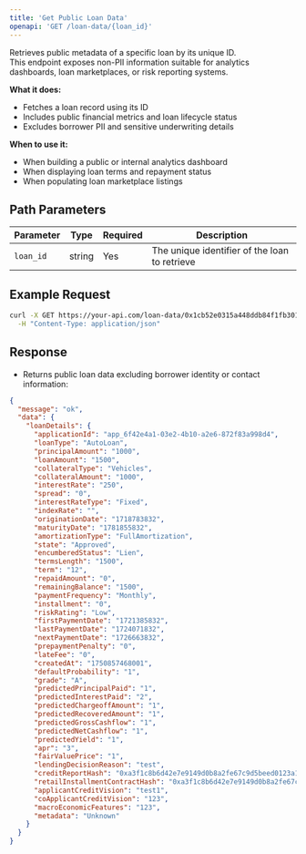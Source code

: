 ```yaml
---
title: 'Get Public Loan Data'
openapi: 'GET /loan-data/{loan_id}'
---
```


Retrieves public metadata of a specific loan by its unique ID.  
This endpoint exposes non-PII information suitable for analytics dashboards, loan marketplaces, or risk reporting systems.

**What it does:**
- Fetches a loan record using its ID
- Includes public financial metrics and loan lifecycle status
- Excludes borrower PII and sensitive underwriting details

**When to use it:**
- When building a public or internal analytics dashboard
- When displaying loan terms and repayment status
- When populating loan marketplace listings

## Path Parameters

| Parameter | Type | Required | Description |
|-----------|------|----------|-------------|
| `loan_id` | string | Yes | The unique identifier of the loan to retrieve |

## Example Request

```bash
curl -X GET https://your-api.com/loan-data/0x1cb52e0315a448ddb84f1fb3016caf0686a864896dec79d7d89d1421d2ff208f \
  -H "Content-Type: application/json"
```

## Response

- Returns public loan data excluding borrower identity or contact information:

```json
{
  "message": "ok",
  "data": {
    "loanDetails": {
      "applicationId": "app_6f42e4a1-03e2-4b10-a2e6-872f83a998d4",
      "loanType": "AutoLoan",
      "principalAmount": "1000",
      "loanAmount": "1500",
      "collateralType": "Vehicles",
      "collateralAmount": "1000",
      "interestRate": "250",
      "spread": "0",
      "interestRateType": "Fixed",
      "indexRate": "",
      "originationDate": "1718783832",
      "maturityDate": "1781855832",
      "amortizationType": "FullAmortization",
      "state": "Approved",
      "encumberedStatus": "Lien",
      "termsLength": "1500",
      "term": "12",
      "repaidAmount": "0",
      "remainingBalance": "1500",
      "paymentFrequency": "Monthly",
      "installment": "0",
      "riskRating": "Low",
      "firstPaymentDate": "1721385832",
      "lastPaymentDate": "1724071832",
      "nextPaymentDate": "1726663832",
      "prepaymentPenalty": "0",
      "lateFee": "0",
      "createdAt": "1750857468001",
      "defaultProbability": "1",
      "grade": "A",
      "predictedPrincipalPaid": "1",
      "predictedInterestPaid": "2",
      "predictedChargeoffAmount": "1",
      "predictedRecoveredAmount": "1",
      "predictedGrossCashflow": "1",
      "predictedNetCashflow": "1",
      "predictedYield": "1",
      "apr": "3",
      "fairValuePrice": "1",
      "lendingDecisionReason": "test",
      "creditReportHash": "0xa3f1c8b6d42e7e9149d0b8a2fe67c9d5beed0123a1c4e7f89b23d6a5f9e4bc10",
      "retailInstallmentContractHash": "0xa3f1c8b6d42e7e9149d0b8a2fe67c9d5beed0123a1c4e7f89b23d6a5f9e4bc10",
      "applicantCreditVision": "test1",
      "coApplicantCreditVision": "123",
      "macroEconomicFeatures": "123",
      "metadata": "Unknown"
    }
  }
}


```

